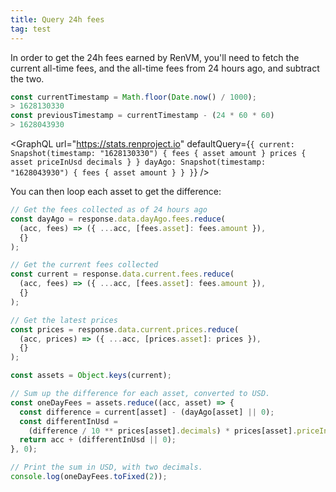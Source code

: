 ```yaml
---
title: Query 24h fees
tag: test
---
```



<DocTag type={DocType.HowTo} />


In order to get the 24h fees earned by RenVM, you'll need to fetch the current all-time fees, and the all-time fees from 24 hours ago, and subtract the two.

```ts
const currentTimestamp = Math.floor(Date.now() / 1000);
> 1628130330
const previousTimestamp = currentTimestamp - (24 * 60 * 60)
> 1628043930
```

<GraphQL
  url="https://stats.renproject.io"
  defaultQuery={`{
  current: Snapshot(timestamp: "1628130330") {
    fees {
      asset
      amount
    }
    prices {
      asset
      priceInUsd
      decimals
    }
  }
  dayAgo: Snapshot(timestamp: "1628043930") {
    fees {
      asset
      amount
    }
  }
}`}
/>

You can then loop each asset to get the difference:

```ts
// Get the fees collected as of 24 hours ago
const dayAgo = response.data.dayAgo.fees.reduce(
  (acc, fees) => ({ ...acc, [fees.asset]: fees.amount }),
  {}
);

// Get the current fees collected
const current = response.data.current.fees.reduce(
  (acc, fees) => ({ ...acc, [fees.asset]: fees.amount }),
  {}
);

// Get the latest prices
const prices = response.data.current.prices.reduce(
  (acc, prices) => ({ ...acc, [prices.asset]: prices }),
  {}
);

const assets = Object.keys(current);

// Sum up the difference for each asset, converted to USD.
const oneDayFees = assets.reduce((acc, asset) => {
  const difference = current[asset] - (dayAgo[asset] || 0);
  const differentInUsd =
    (difference / 10 ** prices[asset].decimals) * prices[asset].priceInUsd;
  return acc + (differentInUsd || 0);
}, 0);

// Print the sum in USD, with two decimals.
console.log(oneDayFees.toFixed(2));
```
